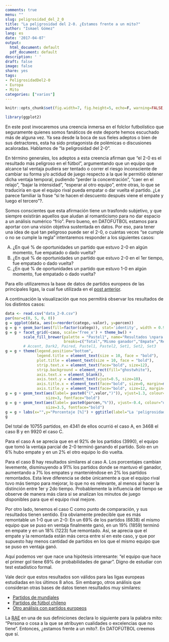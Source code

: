 ```yaml
---
comments: true
menu: ""
slug: peligrosidad_del_2_0
title: "La peligrosidad del 2-0. ¿Estamos frente a un mito?"
author: "Ismael Gómez"
lang: es
date: '2017-04-07'
output:
  html_document: default
  pdf_document: default
description: ' '
draft: false
image: false
share: yes
tags:
- PeligrosidadDel2-0
- Europa
- Mito
categories: ["varios"]
---
```


```r
knitr::opts_chunk$set(fig.width=7, fig.height=5, echo=F, warning=FALSE, message=FALSE)
```

```r
library(ggplot2)
```

En este post invocaremos una creencia inmersa en el folclor futbolístico que seguramente quienes somos fanáticos de este deporte hemos escuchado más de alguna vez. Ya sea desde la boca de sus fieles adeptos o bien de sus detractores, esta ha sido protagonista de polémicas o discusiones acaloradas. Hablamos de "la peligrosidad del 2-0".

En término generales, los adeptos a esta creencia afirman que "el 2-0 es el resultado más peligroso en el fútbol", argumentando que un equipo que alcance tal ventaja pudiera ser tentado o correr el riesgo inconsciente de cambiar su forma y/o actidud de juego respecto a la que le permitió obtener dicha ventaja temporal, pudiendo "perder la concentración", "caer en el relajo", "bajar la intensidad", "esperar al otro equipo", entre otras, lo que se traduciría en que el equipo rival pueda empatar o dar vuelta el partido. ¿Le parece familiar la frase "si te hacen el descuento después viene el empate y luego el tercero"?.

Somos conscientes que esta afirmación tiene un trasfondo subjetivo, y que siempre existirán aquellos que aludan al romanticismo para no dar espacio a un análisis numérico "frío". Pero bueno, en DATOFÚTBOL estamos para aportar con una visión objetiva sustentada en datos. Por eso, para tener una idea de qué tan peligroso puede ser el 2-0, o cuántas veces "se cumple o no se cumple la regla" intentaremos responder a los siguientes casos:

A) ¿En qué % de oportunidades un partido que estuvo 2-0 en algún momento, fue empatado o dado vuelta?
B) ¿En qué % de oportunidades un partido que estuvo 2-0 en el 1er tiempo, fue empatado o dado vuelta?
C) ¿En qué % de oportunidades un partido que estuvo 1-0 en algún momento, fue empatado o dado vuelta?

Para ello utilizaremos la base de datos de partidos europeos de las principales ligas, la cual fue utilizada en el [post anterior](http://datofutbol.cl/formaciones/).

A continuación la visualización que nos permitirá observar los resultados de los distintos casos:

```r
data <- read.csv("data_2-0.csv")
par(mar=c(0, 5, 0, 0))
g = ggplot(data, aes(x=reorder(catego,-valor), y=porcen))
g = g + geom_bar(aes(fill=factor(catego)), stat='identity', width = 0.9)
g = g + facet_grid(~caso, scale='free_x') + theme_bw() + 
        scale_fill_brewer(palette = "Pastel1", name="Resultados \npara cada caso", 
                          breaks=c("Total","Mismo ganador","Empate","Remontada"))
        # Accent, Dark2, Paired, Pastel1, Pastel2, Set1, Set2, Set3
g = g + theme(legend.position="bottom",
              legend.title = element_text(size = 10, face = "bold"),
              plot.title = element_text(size = 10, face = "bold"),
              strip.text.x = element_text(face="bold", size=12),
              strip.background = element_rect(fill="ghostwhite"),
              axis.text.x = element_blank(), 
              axis.text.y = element_text(vjust=0.5, size=10), 
              axis.title.x = element_text(face="bold", size=0, margin=margin(0,0,0,0)), 
              axis.title.y = element_text(face="bold", size=12, margin=margin(0,8,0,0)))
g = g + geom_text(aes(label= paste0("(",valor,")")), vjust=1.3, colour="black", position=position_dodge(0.9), 
                  size=3, fontface="bold")
g = g + geom_text(aes(label= paste0(porcen,"%")), vjust=-0.4, colour="darkred", position=position_dodge(0.9), 
                  size=3.5, fontface="bold")
g = g + labs(x="",y="Porcentaje [%]") + ggtitle(label="La 'peligrosidad' del 2-0" ,subtitle = "Resultados finales de partidos de las Ligas BBVA-Premier-Bundes-SerieA entre 2008 y 2016 que estuvieron:\nA: 2-0 o 0-2 en algún momento\nB: 2-0 o 0-2 en el 1er tiempo\nC: 1-0 o 0-1 en algún momento")
g
```

Del total de 10755 partidos, en 4341 de ellos ocurrió el caso A, en 3468 el caso B y en 9920 el caso C.

Para el caso A se aprecia que en el 92% de los partidos (3990), el equipo que tomó la ventaja parcial de 2-0 terminó ganando el partido. Solo en un 6% hubo empate y en un 2% el otro equipo lo dio vuelta.

Para el caso B hay resultados similares al caso A. Los porcentajes cambian levemente, disminuyendo a 91% los partidos donde se mantuvo el ganador, aumentando a 7% los empates y manteniéndose en 2% los partidos remontados. Esta leve diferencia se debe únicamente a que el equipo rival tuvo más tiempo para mejorar, lo que no es relevante, al menos al hacer la distinción entre 1er y 2do tiempo. Probablemente la influencia del tiempo se observe de manera más clara si se analizan los minutos de juego disponibles para que el equipo rival mejore.

Por otro lado, tenemos el caso C como punto de comparación, y sus resultados tienen sentido. Era obviamente predecible que es más remontable un 1-0 que un 2-0: En un 69% de los partidos (6838) el mismo equipo que se puso en ventaja finalmente ganó, en un 19% (1859) terminó en empate y en un 18% (1223) fue remontado. Así, se aprecia que el empate y la remontada están más cerca entre sí en este caso, y que por supuesto hay menos cantidad de partidos en los que el mismo equipo que se puso en ventaja ganó. 

Aquí podemos ver que nace una hipótesis interesante: "el equipo que hace el primer gol tiene 69% de probabilidades de ganar". Digno de estudiar con test estadístico formal.

Vale decir que estos resultados son válidos para las ligas europeas estudiadas en los últimos 8 años. Sin embargo, otros análisis que consideran otras bases de datos tienen resultados muy similares:

* [Partidos de mundiales](http://eldatofutbolero.blogspot.cl/2013/03/mitos-el-2-0-el-resultado-mas-peligroso.html)
* [Partidos de fútbol chileno](http://www.latercera.com/noticia/el-mito-se-cae-el-2-0-no-es-el-resultado-mas-peligroso/)
* [Otro análisis con partidos europeos](http://hablaelbalon.com/cazamitos-2-0-marcador-mas-peligroso/)

La [RAE](http://www.rae.es) en una de sus definiciones declara lo siguiente para la palabra mito: "Persona o cosa a la que se atribuyen cualidades o excelencias que no tiene". Entonces, ¿estamos frente a un mito?. En DATOFÚTBOL creemos que sí.
